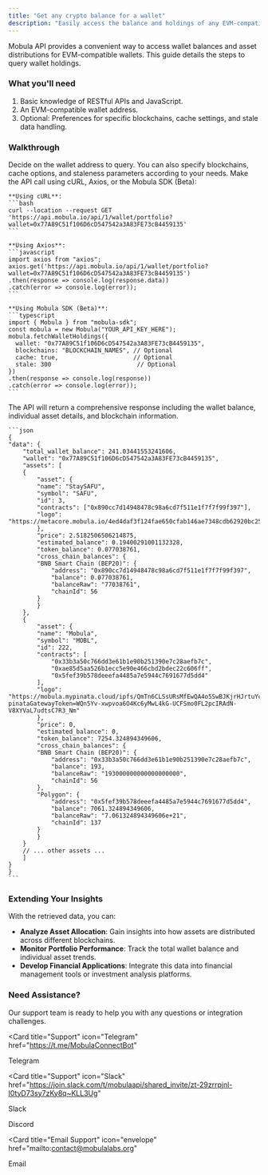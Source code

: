 ```yaml
---
title: "Get any crypto balance for a wallet"
description: "Easily access the balance and holdings of any EVM-compatible wallet using the Mobula API, with flexible options for blockchain filtering, caching, and handling stale data"
---
```


Mobula API provides a convenient way to access wallet balances and asset distributions for EVM-compatible wallets. This guide details the steps to query wallet holdings.

### What you'll need

1. Basic knowledge of RESTful APIs and JavaScript.
2. An EVM-compatible wallet address.
3. Optional: Preferences for specific blockchains, cache settings, and stale data handling.

### Walkthrough

<Steps>
  <Step title="Prepare Your Query">
    Decide on the wallet address to query. You can also specify blockchains, cache options, and staleness parameters according to your needs.
  </Step>

  <Step title="Execute the API Call">
    Make the API call using cURL, Axios, or the Mobula SDK (Beta):

    **Using cURL**:
    ```bash
    curl --location --request GET 'https://api.mobula.io/api/1/wallet/portfolio?wallet=0x77A89C51f106D6cD547542a3A83FE73cB4459135'
    ```

    **Using Axios**:
    ```javascript
    import axios from "axios";
    axios.get('https://api.mobula.io/api/1/wallet/portfolio?wallet=0x77A89C51f106D6cD547542a3A83FE73cB4459135')
    .then(response => console.log(response.data))
    .catch(error => console.log(error));
    ```

    **Using Mobula SDK (Beta)**:
    ```typescript
    import { Mobula } from "mobula-sdk";
    const mobula = new Mobula("YOUR_API_KEY_HERE");
    mobula.fetchWalletHoldings({
      wallet: "0x77A89C51f106D6cD547542a3A83FE73cB4459135",
      blockchains: "BLOCKCHAIN_NAMES", // Optional
      cache: true,                     // Optional
      stale: 300                        // Optional
    })
    .then(response => console.log(response))
    .catch(error => console.log(error));
    ```

  </Step>

  <Step title="Review the Response">
    The API will return a comprehensive response including the wallet balance, individual asset details, and blockchain information.

    ```json
    {
    "data": {
        "total_wallet_balance": 241.03441553241606,
        "wallet": "0x77A89C51f106D6cD547542a3A83FE73cB4459135",
        "assets": [
        {
            "asset": {
            "name": "StaySAFU",
            "symbol": "SAFU",
            "id": 3,
            "contracts": ["0x890cc7d14948478c98a6cd7f511e1f7f7f99f397"],
            "logo": "https://metacore.mobula.io/4ed4daf3f124fae650cfab146ae7348cdb62920bc25bf6408698654835192a1b.png"
            },
            "price": 2.5182506506214875,
            "estimated_balance": 0.19400291001132328,
            "token_balance": 0.077038761,
            "cross_chain_balances": {
            "BNB Smart Chain (BEP20)": {
                "address": "0x890cc7d14948478c98a6cd7f511e1f7f7f99f397",
                "balance": 0.077038761,
                "balanceRaw": "77038761",
                "chainId": 56
            }
            }
        },
        {
            "asset": {
            "name": "Mobula",
            "symbol": "MOBL",
            "id": 222,
            "contracts": [
                "0x33b3a50c766dd3e61b1e90b251390e7c28aefb7c",
                "0xae85d5aa526b1ecc5e90e466cbd2bdec22c606ff",
                "0x5fef39b578deeefa4485a7e5944c7691677d5dd4"
            ],
            "logo": "https://mobula.mypinata.cloud/ipfs/QmTn6CLSsURsMfEwQA4o5SwBJKjrHJrtuYcNKd14kdJ77o?pinataGatewayToken=WQn5Yv-xwpvoa6O4Kc6yMwL4kG-UCFSmo0FL2pcIRAdN-V8XYVaL7udtsC7R3_Nm"
            },
            "price": 0,
            "estimated_balance": 0,
            "token_balance": 7254.324894349606,
            "cross_chain_balances": {
            "BNB Smart Chain (BEP20)": {
                "address": "0x33b3a50c766dd3e61b1e90b251390e7c28aefb7c",
                "balance": 193,
                "balanceRaw": "193000000000000000000",
                "chainId": 56
            },
            "Polygon": {
                "address": "0x5fef39b578deeefa4485a7e5944c7691677d5dd4",
                "balance": 7061.324894349606,
                "balanceRaw": "7.061324894349606e+21",
                "chainId": 137
            }
            }
        }
        // ... other assets ...
        ]
    }
    }
    ```

  </Step>
</Steps>

### Extending Your Insights

With the retrieved data, you can:

- **Analyze Asset Allocation**: Gain insights into how assets are distributed across different blockchains.
- **Monitor Portfolio Performance**: Track the total wallet balance and individual asset trends.
- **Develop Financial Applications**: Integrate this data into financial management tools or investment analysis platforms.

### Need Assistance?

Our support team is ready to help you with any questions or integration challenges.

<CardGroup>

<Card
  title="Support"
  icon="Telegram"
  href="https://t.me/MobulaConnectBot"
>
  Telegram
</Card>

<Card
  title="Support"
  icon="Slack"
  href="https://join.slack.com/t/mobulaapi/shared_invite/zt-29zrrpjnl-I0tyD73sy7zKy8q~KLL3Ug"
>
  Slack
</Card>

<Card title="Support" icon="Discord" href="https://discord.gg/JVT7xKm3AD">
  Discord
</Card>

<Card
  title="Email Support"
  icon="envelope"
  href="mailto:contact@mobulalabs.org"
>
  Email
</Card>
</CardGroup>
